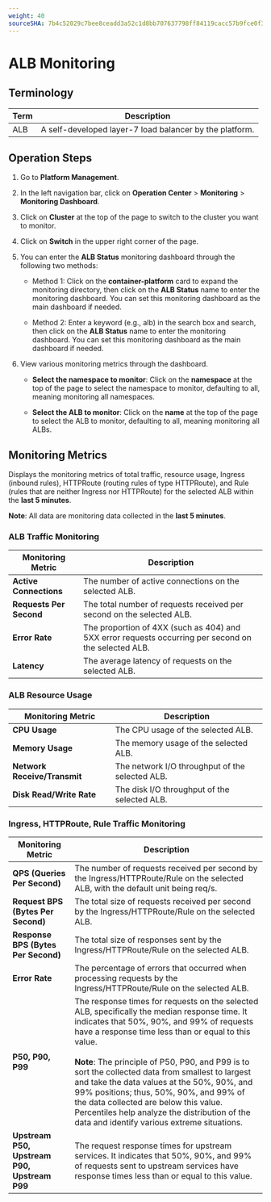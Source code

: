 ```yaml
---
weight: 40
sourceSHA: 7b4c52029c7bee8ceadd3a52c1d8bb707637798ff84119cacc57b9fce0f34f4c
---
```


# ALB Monitoring

## Terminology

| Term | Description                         |
| ---  | ----------------------------------- |
| ALB  | A self-developed layer-7 load balancer by the platform. |

## Operation Steps

1. Go to **Platform Management**.

2. In the left navigation bar, click on **Operation Center** > **Monitoring** > **Monitoring Dashboard**.

3. Click on **Cluster** at the top of the page to switch to the cluster you want to monitor.

4. Click on **Switch** in the upper right corner of the page.

5. You can enter the **ALB Status** monitoring dashboard through the following two methods:

   - Method 1: Click on the **container-platform** card to expand the monitoring directory, then click on the **ALB Status** name to enter the monitoring dashboard. You can set this monitoring dashboard as the main dashboard if needed.

   - Method 2: Enter a keyword (e.g., alb) in the search box and search, then click on the **ALB Status** name to enter the monitoring dashboard. You can set this monitoring dashboard as the main dashboard if needed.

6. View various monitoring metrics through the dashboard.

   - **Select the namespace to monitor**: Click on the **namespace** at the top of the page to select the namespace to monitor, defaulting to all, meaning monitoring all namespaces.

   - **Select the ALB to monitor**: Click on the **name** at the top of the page to select the ALB to monitor, defaulting to all, meaning monitoring all ALBs.

## Monitoring Metrics

Displays the monitoring metrics of total traffic, resource usage, Ingress (inbound rules), HTTPRoute (routing rules of type HTTPRoute), and Rule (rules that are neither Ingress nor HTTPRoute) for the selected ALB within the **last 5 minutes**.

**Note**: All data are monitoring data collected in the **last 5 minutes**.

### ALB Traffic Monitoring

| Monitoring Metric              | Description                                 |
| ------------------------------ | ------------------------------------------- |
| **Active Connections**         | The number of active connections on the selected ALB. |
| **Requests Per Second**        | The total number of requests received per second on the selected ALB. |
| **Error Rate**                 | The proportion of 4XX (such as 404) and 5XX error requests occurring per second on the selected ALB. |
| **Latency**                    | The average latency of requests on the selected ALB. |

### ALB Resource Usage

| Monitoring Metric               | Description                 |
| ------------------------------- | --------------------------- |
| **CPU Usage**                   | The CPU usage of the selected ALB. |
| **Memory Usage**                | The memory usage of the selected ALB. |
| **Network Receive/Transmit**    | The network I/O throughput of the selected ALB. |
| **Disk Read/Write Rate**        | The disk I/O throughput of the selected ALB. |

### Ingress, HTTPRoute, Rule Traffic Monitoring

| Monitoring Metric                                 | Description                                                                                                                                                                                                      |
| ------------------------------------------------- | ---------------------------------------------------------------------------------------------------------------------------------------------------------------------------------------------------------------- |
| **QPS (Queries Per Second)**                      | The number of requests received per second by the Ingress/HTTPRoute/Rule on the selected ALB, with the default unit being req/s.                                                                                |
| **Request BPS (Bytes Per Second)**               | The total size of requests received per second by the Ingress/HTTPRoute/Rule on the selected ALB.                                                                                                              |
| **Response BPS (Bytes Per Second)**              | The total size of responses sent by the Ingress/HTTPRoute/Rule on the selected ALB.                                                                                                                          |
| **Error Rate**                                    | The percentage of errors that occurred when processing requests by the Ingress/HTTPRoute/Rule on the selected ALB.                                                                                            |
| **P50, P90, P99**                                 | The response times for requests on the selected ALB, specifically the median response time. It indicates that 50%, 90%, and 99% of requests have a response time less than or equal to this value. <br /><br /><b>Note</b>: The principle of P50, P90, and P99 is to sort the collected data from smallest to largest and take the data values at the 50%, 90%, and 99% positions; thus, 50%, 90%, and 99% of the data collected are below this value. Percentiles help analyze the distribution of the data and identify various extreme situations. |
| **Upstream P50, Upstream P90, Upstream P99**     | The request response times for upstream services. It indicates that 50%, 90%, and 99% of requests sent to upstream services have response times less than or equal to this value.                                                                                  |
